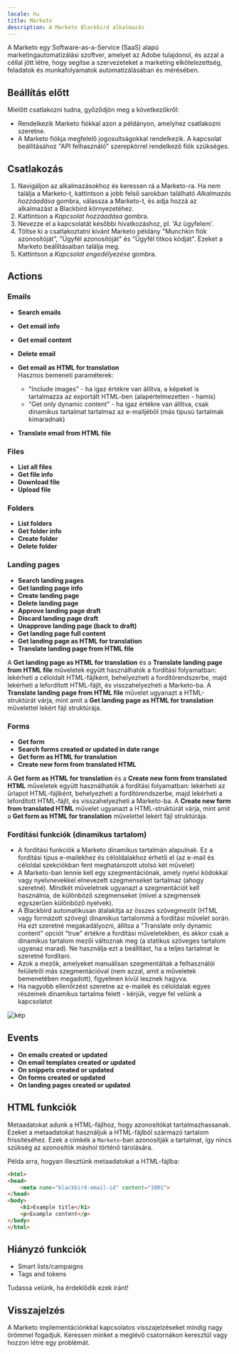```yaml
---
locale: hu
title: Marketo
description: A Marketo Blackbird alkalmazás
---
```


<LinkCard title="Megtekintés a Github-on" target="_blank" href="https://github.com/bb-io/Marketo" icon="github" />


A Marketo egy Software-as-a-Service (SaaS) alapú marketingautomatizálási szoftver, amelyet az Adobe tulajdonol, és azzal a céllal jött létre, hogy segítse a szervezeteket a marketing elkötelezettség, feladatok és munkafolyamatok automatizálásában és mérésében.

## Beállítás előtt

Mielőtt csatlakozni tudna, győződjön meg a következőkről:

- Rendelkezik Marketo fiókkal azon a példányon, amelyhez csatlakozni szeretne.
- A Marketo fiókja megfelelő jogosultságokkal rendelkezik. A kapcsolat beállításához "API felhasználó" szerepkörrel rendelkező fiók szükséges.

## Csatlakozás

1. Navigáljon az alkalmazásokhoz és keressen rá a Marketo-ra. Ha nem találja a Marketo-t, kattintson a jobb felső sarokban található _Alkalmazás hozzáadása_ gombra, válassza a Marketo-t, és adja hozzá az alkalmazást a Blackbird környezetéhez.
2. Kattintson a _Kapcsolat hozzáadása_ gombra.
3. Nevezze el a kapcsolatát későbbi hivatkozáshoz, pl. 'Az ügyfelem'.
4. Töltse ki a csatlakoztatni kívánt Marketo példány "Munchkin fiók azonosítóját", "Ügyfél azonosítóját" és "Ügyfél titkos kódját". Ezeket a Marketo beállításaiban találja meg.
5. Kattintson a _Kapcsolat engedélyezése_ gombra.

## Actions

### Emails

- **Search emails**
- **Get email info**
- **Get email content**
- **Delete email**
- **Get email as HTML for translation**
  <br/>Hasznos bemeneti paraméterek:
  * "Include images" - ha igaz értékre van állítva, a képeket is tartalmazza az exportált HTML-ben (alapértelmezetten - hamis)
  * "Get only dynamic content" - ha igaz értékre van állítva, csak dinamikus tartalmat tartalmaz az e-mailjéből (más típusú tartalmak kimaradnak)
  
- **Translate email from HTML file**

### Files

- **List all files**
- **Get file info**
- **Download file**
- **Upload file**

### Folders

- **List folders**
- **Get folder info**
- **Create folder**
- **Delete folder**

### Landing pages

- **Search landing pages**
- **Get landing page info**
- **Create landing page**
- **Delete landing page**
- **Approve landing page draft**
- **Discard landing page draft**
- **Unapprove landing page (back to draft)**
- **Get landing page full content**
- **Get landing page as HTML for translation**
- **Translate landing page from HTML file**

A **Get landing page as HTML for translation** és a **Translate landing page from HTML file** műveletek együtt használhatók a fordítási folyamatban: lekérheti a céloldalt HTML-fájlként, behelyezheti a fordítórendszerbe, majd lekérheti a lefordított HTML-fájlt, és visszahelyezheti a Marketo-ba. A **Translate landing page from HTML file** művelet ugyanazt a HTML-struktúrát várja, mint amit a **Get landing page as HTML for translation** művelettel lekért fájl struktúrája.


### Forms

- **Get form**
- **Search forms created or updated in date range**
- **Get form as HTML for translation**
- **Create new form from translated HTML**

A **Get form as HTML for translation** és a **Create new form from translated HTML** műveletek együtt használhatók a fordítási folyamatban: lekérheti az űrlapot HTML-fájlként, behelyezheti a fordítórendszerbe, majd lekérheti a lefordított HTML-fájlt, és visszahelyezheti a Marketo-ba. A **Create new form from translated HTML** művelet ugyanazt a HTML-struktúrát várja, mint amit a **Get form as HTML for translation** művelettel lekért fájl struktúrája.

### Fordítási funkciók (dinamikus tartalom)
- A fordítási funkciók a Marketo dinamikus tartalmán alapulnak. Ez a fordítási típus e-mailekhez és céloldalakhoz érhető el (az e-mail és céloldal szekciókban fent meghatározott utolsó két művelet)
- A Marketo-ban lennie kell egy szegmentációnak, amely nyelvi kódokkal vagy nyelvnevekkel elnevezett szegmenseket tartalmaz (ahogy szeretné). Mindkét műveletnek ugyanazt a szegmentációt kell használnia, de különböző szegmenseket (mivel a szegmensek egyszerűen különböző nyelvek).
- A Blackbird automatikusan átalakítja az összes szövegmezőt (HTML vagy formázott szöveg) dinamikus tartalommá a fordítási művelet során. Ha ezt szeretné megakadályozni, állítsa a "Translate only dynamic content" opciót "true" értékre a fordítási műveletekben, és akkor csak a dinamikus tartalom mezői változnak meg (a statikus szöveges tartalom ugyanaz marad). Ne használja ezt a beállítást, ha a teljes tartalmat le szeretné fordítani.
- Azok a mezők, amelyeket manuálisan szegmentáltak a felhasználói felületről más szegmentációval (nem azzal, amit a műveletek bemenetében megadott), figyelmen kívül lesznek hagyva.
- Ha nagyobb ellenőrzést szeretne az e-mailek és céloldalak egyes részeinek dinamikus tartalma felett - kérjük, vegye fel velünk a kapcsolatot
  
![kép](https://github.com/bb-io/Marketo/assets/127740895/ec77cf4a-9468-41b8-a5ee-3ca902183eeb)

## Events

- **On emails created or updated**
- **On email templates created or updated**
- **On snippets created or updated**
- **On forms created or updated**
- **On landing pages created or updated**

## HTML funkciók

Metaadatokat adunk a HTML-fájlhoz, hogy azonosítókat tartalmazhassanak. Ezeket a metaadatokat használjuk a HTML-fájlból származó tartalom frissítéséhez. Ezek a címkék a `Marketo`-ban azonosítják a tartalmat, így nincs szükség az azonosítók máshol történő tárolására.

Példa arra, hogyan illesztünk metaadatokat a HTML-fájlba:

```html
<html>
<head>
    <meta name="blackbird-email-id" content="1001">
</head>
<body>
    <h1>Example title</h1>
    <p>Example content</p>
</body>
</html>
```

## Hiányzó funkciók

- Smart lists/campaigns
- Tags and tokens

Tudassa velünk, ha érdeklődik ezek iránt!

## Visszajelzés

A Marketo implementációnkkal kapcsolatos visszajelzéseket mindig nagy örömmel fogadjuk. Keressen minket a meglévő csatornákon keresztül vagy hozzon létre egy problémát.